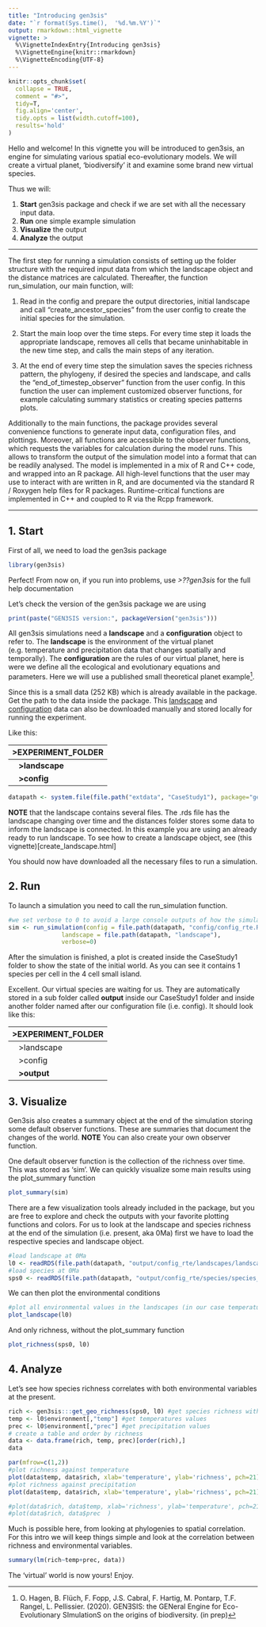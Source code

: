 ```yaml
---
title: "Introducing gen3sis"
date: "`r format(Sys.time(),  '%d.%m.%Y')`"
output: rmarkdown::html_vignette
vignette: >
  %\VignetteIndexEntry{Introducing gen3sis}
  %\VignetteEngine{knitr::rmarkdown}
  %\VignetteEncoding{UTF-8}
---
```


```r
knitr::opts_chunk$set(
  collapse = TRUE,
  comment = "#>", 
  tidy=T,
  fig.align='center',
  tidy.opts = list(width.cutoff=100),
  results='hold'
)
```
Hello and welcome! In this vignette you will be introduced to gen3sis, an engine for simulating various spatial eco-evolutionary models. We will create a virtual planet, 'biodiversify' it and examine some brand new virtual species.

Thus we will: 

1. **Start** gen3sis package and check if we are set with all the necessary input data.
2. **Run** one simple example simulation
3. **Visualize** the output
4. **Analyze** the output


----

The first step for running a simulation consists of setting up the folder structure with the required input data from which the landscape object and the distance matrices are calculated. 
Thereafter, the function run_simulation, our main function, will:

1) Read in the config and prepare the output directories, initial landscape and call “create_ancestor_species” from the user config to create the initial species for the simulation.

2) Start the main loop over the time steps. For every time step it loads the appropriate landscape, removes all cells that became uninhabitable in the new time step, and calls the main steps of any iteration.

3) At the end of every time step the simulation saves the species richness pattern, the phylogeny, if desired the species and landscape, and calls the “end_of_timestep_observer” function from the user config. In this function the user can implement customized observer functions, for example calculating summary statistics or creating species patterns plots.


Additionally to the main functions, the package provides several convenience functions to generate input data, configuration files, and plottings. Moreover, all functions are accessible  to the observer functions, which requests the variables for calculation during the model runs. This allows to transform the output of the simulation model into a format that can be readily analysed. The model is implemented in a mix of R and C++ code, and wrapped into an R package. All high-level functions that the user may use to interact with are written in R, and are documented via the standard R / Roxygen help files for R packages. Runtime-critical functions are implemented in C++ and coupled to R via the Rcpp framework. 

----


## 1. Start
First of all, we need to load the gen3sis package 
```r
library(gen3sis)
```


Perfect! From now on, if you run into problems, use *>??gen3sis* for the full help documentation

Let's check the version of the gen3sis package we are using

```r
print(paste("GEN3SIS version:", packageVersion("gen3sis")))
```



All gen3sis simulations need a **landscape** and a **configuration** object to refer to. The **landscape** is the environment of the virtual planet (e.g. temperature and precipitation data that changes spatially and temporally). The **configuration** are the rules of our virtual planet, here is were we define all the ecological and evolutionary equations and parameters.
Here we will use a published small theoretical planet example[^1]. 

Since this is a small data (252 KB) which is already available in the package. Get the path to the data inside the package. This [landscape](https://github.com/project-Gen3sis) and [configuration](https://github.com/project-Gen3sis) data can also be downloaded manually and stored locally for running the experiment.

 Like this:

|>EXPERIMENT_FOLDER     |
|:-------------------------|
|&nbsp;&nbsp;&nbsp;**>landscape**|
|&nbsp;&nbsp;&nbsp;**>config**|

```r
datapath <- system.file(file.path("extdata", "CaseStudy1"), package="gen3sis")
```



**NOTE** that the landscape contains several files. The .rds file has the landscape changing over time and the distances folder stores some data to inform the landscape is connected. In this example you are using an already ready to run landscape. To see how to create a landscape object, see (this vignette)[create_landscape.html]

You should now have downloaded all the necessary files to run a simulation. 


[^1]: O. Hagen, B. Flüch, F. Fopp, J.S. Cabral, F. Hartig, M. Pontarp, T.F. Rangel, L. Pellissier. (2020). GENƎSIS: the GENeral Engine for Eco-Evolutionary SImulationS on the origins of biodiversity. (in prep)


## 2. Run

To launch a simulation you need to call the run_simulation function.

```r
#we set verbose to 0 to avoid a large console outputs of how the simulation is developping
sim <- run_simulation(config = file.path(datapath, "config/config_rte.R"), 
               landscape = file.path(datapath, "landscape"),
               verbose=0)

```

After the simulation is finished, a plot is created inside the CaseStudy1 folder to show the state of the initial world. As you can see it contains 1 species per cell in the 4 cell small island.

Excellent. Our virtual species are waiting for us. They are automatically stored in a sub folder called **output** inside our CaseStudy1 folder and inside another folder named after our configuration file (i.e. config). It should look like this:

|>EXPERIMENT_FOLDER     |
|:-------------------------|
|&nbsp;&nbsp;&nbsp;>landscape|
|&nbsp;&nbsp;&nbsp;>config|
|&nbsp;&nbsp;&nbsp;**>output**|

## 3. Visualize

Gen3sis also creates a summary object at the end of the simulation storing some default observer functions. These are summaries that document the changes of the world.
**NOTE** You can also create your own observer function. 

One default observer function is the collection of the richness over time. This was stored as 'sim'.
We can quickly visualize some main results  using the plot_summary function


```r
plot_summary(sim)
```


There are a few visualization tools already included in the package, but you are free to explore and check the outputs with your favorite plotting functions and colors. For us to look at the landscape and species richness at the end of the simulation (i.e. present, aka 0Ma) first we have to load the respective species and landscape object.

```r
#load landscape at 0Ma
l0 <- readRDS(file.path(datapath, "output/config_rte/landscapes/landscape_t_0.rds"))
#load species at 0Ma
sps0 <- readRDS(file.path(datapath, "output/config_rte/species/species_t_0.rds"))
```

We can then plot the environmental conditions
```r
#plot all environmental values in the landscapes (in our case temperature and precipitation) at the selected timeteps (here present)
plot_landscape(l0)

```

And only richness, without the plot_summary function

```r
plot_richness(sps0, l0)
```

## 4. Analyze

Let's see how species richness correlates with both environmental variables at the present.

```r
rich <- gen3sis:::get_geo_richness(sps0, l0) #get species richness with cell id as name
temp <- l0$environment[,"temp"] #get temperatures values
prec <- l0$environment[,"prec"] #get precipitation values
# create a table and order by richness
data <- data.frame(rich, temp, prec)[order(rich),]
data

par(mfrow=c(1,2))
#plot richness against temperature
plot(data$temp, data$rich, xlab='temperature', ylab='richness', pch=21)
#plot richness against precipitation
plot(data$temp, data$rich, xlab='temperature', ylab='richness', pch=21)

#plot(data$rich, data$temp, xlab='richness', ylab='temperature', pch=21)
#plot(data$rich, data$prec  )

```



Much is possible here, from looking at phylogenies to spatial correlation. For this intro we will keep things simple and look at the correlation between richness and environmental variables.

```r
summary(lm(rich~temp+prec, data))
```
The 'virtual' world is now yours! Enjoy.